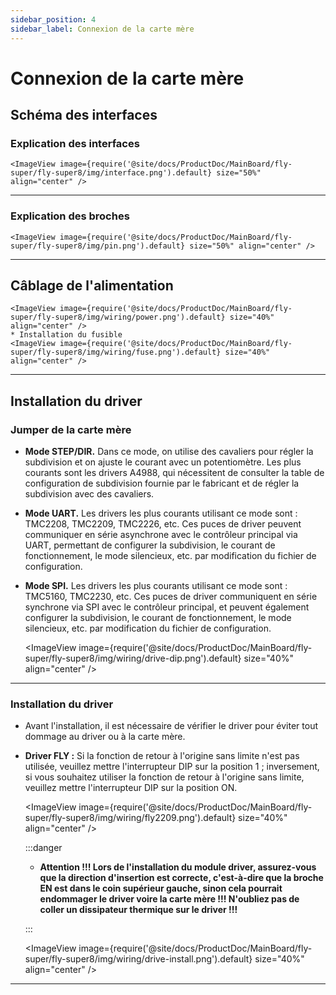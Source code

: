 ```yaml
---
sidebar_position: 4
sidebar_label: Connexion de la carte mère
---
```





# Connexion de la carte mère

## Schéma des interfaces

### Explication des interfaces

    <ImageView image={require('@site/docs/ProductDoc/MainBoard/fly-super/fly-super8/img/interface.png').default} size="50%" align="center" />

----

### Explication des broches

    <ImageView image={require('@site/docs/ProductDoc/MainBoard/fly-super/fly-super8/img/pin.png').default} size="50%" align="center" />

---

## Câblage de l'alimentation

    <ImageView image={require('@site/docs/ProductDoc/MainBoard/fly-super/fly-super8/img/wiring/power.png').default} size="40%" align="center" />
    * Installation du fusible
    <ImageView image={require('@site/docs/ProductDoc/MainBoard/fly-super/fly-super8/img/wiring/fuse.png').default} size="40%" align="center" />

----

## Installation du driver

### Jumper de la carte mère

* **Mode STEP/DIR.** Dans ce mode, on utilise des cavaliers pour régler la subdivision et on ajuste le courant avec un potentiomètre. Les plus courants sont les drivers A4988, qui nécessitent de consulter la table de configuration de subdivision fournie par le fabricant et de régler la subdivision avec des cavaliers.
* **Mode UART.** Les drivers les plus courants utilisant ce mode sont : TMC2208, TMC2209, TMC2226, etc. Ces puces de driver peuvent communiquer en série asynchrone avec le contrôleur principal via UART, permettant de configurer la subdivision, le courant de fonctionnement, le mode silencieux, etc. par modification du fichier de configuration.
* **Mode SPI.** Les drivers les plus courants utilisant ce mode sont : TMC5160, TMC2230, etc. Ces puces de driver communiquent en série synchrone via SPI avec le contrôleur principal, et peuvent également configurer la subdivision, le courant de fonctionnement, le mode silencieux, etc. par modification du fichier de configuration.

    <ImageView image={require('@site/docs/ProductDoc/MainBoard/fly-super/fly-super8/img/wiring/drive-dip.png').default} size="40%" align="center" />

----

### Installation du driver

* Avant l'installation, il est nécessaire de vérifier le driver pour éviter tout dommage au driver ou à la carte mère.
* **Driver FLY :** Si la fonction de retour à l'origine sans limite n'est pas utilisée, veuillez mettre l'interrupteur DIP sur la position 1 ; inversement, si vous souhaitez utiliser la fonction de retour à l'origine sans limite, veuillez mettre l'interrupteur DIP sur la position ON.

    <ImageView image={require('@site/docs/ProductDoc/MainBoard/fly-super/fly-super8/img/wiring/fly2209.png').default} size="40%" align="center" />

    :::danger

    * **Attention !!! Lors de l'installation du module driver, assurez-vous que la direction d'insertion est correcte, c'est-à-dire que la broche EN est dans le coin supérieur gauche, sinon cela pourrait endommager le driver voire la carte mère !!! N'oubliez pas de coller un dissipateur thermique sur le driver !!!**

    :::

    <ImageView image={require('@site/docs/ProductDoc/MainBoard/fly-super/fly-super8/img/wiring/drive-install.png').default} size="40%" align="center" />


----
